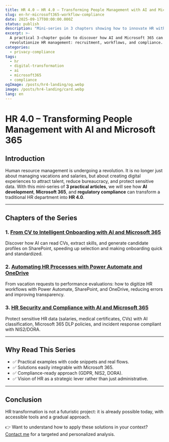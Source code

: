 ```yaml
---
title: HR 4.0 – HR 4.0 – Transforming People Management with AI and Microsoft 365
slug: en-hr-microsoft365-workflow-compliance
date: 2025-09-17T00:00:00.000Z
status: publish
description: "Mini-series in 3 chapters showing how to innovate HR with AI, Microsoft 365, and security compliance: from onboarding to data protection."
excerpt: >-
  A practical 3-chapter guide to discover how AI and Microsoft 365 can
  revolutionize HR management: recruitment, workflows, and compliance.
categories: 
  - privacy-compliance
tags: 
  - hr 
  - digital-transformation 
  - ai 
  - microsoft365 
  - compliance
ogImage: /posts/hr4-landing/og.webp
image: /posts/hr4-landing/card.webp
lang: en
---
```


# HR 4.0 – Transforming People Management with AI and Microsoft 365

## Introduction

Human resource management is undergoing a revolution. It is no longer just about managing vacations and salaries, but about creating digital experiences to attract talent, reduce bureaucracy, and protect sensitive data.
With this mini-series of **3 practical articles**, we will see how **AI development**, **Microsoft 365**, and **regulatory compliance** can transform a traditional HR department into **HR 4.0**.

---

## Chapters of the Series

### 1. [From CV to Intelligent Onboarding with AI and Microsoft 365](/en/insights/en-hr-ai-onboarding)

Discover how AI can read CVs, extract skills, and generate candidate profiles on SharePoint, speeding up selection and making onboarding quick and standardized.

### 2. [Automating HR Processes with Power Automate and OneDrive](/en/insights/en-hr-workflow-automazione)

From vacation requests to performance evaluations: how to digitize HR workflows with Power Automate, SharePoint, and OneDrive, reducing errors and improving transparency.

### 3. [HR Security and Compliance with AI and Microsoft 365](/en/insights/en-hr-compliance-security)

Protect sensitive HR data (salaries, medical certificates, CVs) with AI classification, Microsoft 365 DLP policies, and incident response compliant with NIS2/DORA.

---

## Why Read This Series

* ✅ Practical examples with code snippets and real flows.
* ✅ Solutions easily integrable with Microsoft 365.
* ✅ Compliance-ready approach (GDPR, NIS2, DORA).
* ✅ Vision of HR as a strategic lever rather than just administrative.

---

## Conclusion

HR transformation is not a futuristic project: it is already possible today, with accessible tools and a gradual approach.

👉 Want to understand how to apply these solutions in your context? [Contact me](/contact) for a targeted and personalized analysis.

